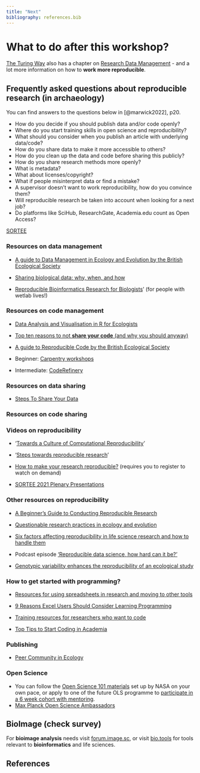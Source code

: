 ```yaml
---
title: "Next"
bibliography: references.bib
---
```


# What to do after this workshop? {#plan}

[The Turing Way](https://the-turing-way.netlify.app/welcome.html) also has a chapter on [Research Data Management](https://the-turing-way.netlify.app/reproducible-research/rdm.html) - and a lot more information on how to **work more reproducible**.

## Frequently asked questions about reproducible research (in archaeology)

You can find answers to the questions below in [@marwick2022], p20.

-   How do you decide if you should publish data and/or code openly?
-   Where do you start training skills in open science and reproducibility?
-   What should you consider when you publish an article with underlying data/code?
-   How do you share data to make it more accessible to others?
-   How do you clean up the data and code before sharing this publicly?
-   How do you share research methods more openly?
-   What is metadata?
-   What about licenses/copyright?
-   What if people misinterpret data or find a mistake?
-   A supervisor doesn’t want to work reproducibility, how do you convince them?
-   Will reproducible research be taken into account when looking for a next job?
-   Do platforms like SciHub, ResearchGate, Academia.edu count as Open Access?

[SORTEE](https://linktr.ee/sortecoevo)

### Resources on data management

-   [A guide to Data Management in Ecology and Evolution by the British Ecological Society](https://www.britishecologicalsociety.org/wp-content/uploads/2019/06/BES-Guide-Data-Management-2019.pdf)

-   [Sharing biological data: why, when, and how](https://doi.org/10.1002/1873-3468.14067)

-   [Reproducible Bioinformatics Research for Biologists](https://osf.io/zqbu2)’ (for people with wetlab lives!)

### Resources on code management

-   [Data Analysis and Visualisation in R for Ecologists](https://datacarpentry.org/R-ecology-lesson/)

-   [Top ten reasons to not **share your code** (and why you should anyway)](https://sinews.siam.org/Details-Page/top-ten-reasons-to-not-share-your-code-and-why-you-should-anyway)

-   [A guide to Reproducible Code by the British Ecological Society](https://www.britishecologicalsociety.org/wp-content/uploads/2017/12/guide-to-reproducible-code.pdf)

-   Beginner: [Carpentry workshops](https://carpentries.org/)

-   Intermediate: [CodeRefinery](https://coderefinery.org/)

### Resources on data sharing

-   [Steps To Share Your Data](https://the-turing-way.netlify.app/reproducible-research/rdm/rdm-sharing#steps-to-share-your-data)

### Resources on code sharing

### Videos on reproducibility

-   ‘[Towards a Culture of Computational Reproducibility](https://www.youtube.com/watch?v=XjW3t-qXAiE&)’

-   ‘[Steps towards reproducible research](https://www.youtube.com/watch?v=rNQ-RlG3JnQ)’

-   [How to make your research reproducible?](https://www.workcast.com/ControlUsher.aspx?cpak=8232371292435174&pak=7279159888532687) (requires you to register to watch on demand)

-   [SORTEE 2021 Plenary Presentations](https://www.youtube.com/playlist?list=PLqTOVbRSdsARz1idHT3KkG1Z5xJeIoULk)

### Other resources on reproducibility

-   [A Beginner’s Guide to Conducting Reproducible Research](https://doi.org/10.1002/bes2.1801)

-   [Questionable research practices in ecology and evolution](https://doi.org/10.1371/journal.pone.0200303)

-   [Six factors affecting reproducibility in life science research and how to handle them](https://www.nature.com/articles/d42473-019-00004-y)

-   Podcast episode [‘Reproducible data science, how hard can it be?’](https://open.spotify.com/episode/1OVxFUA5UyIfMSCd842wjD?si=tEhJzufDROmOqsvJHsUPuw)

-   [Genotypic variability enhances the reproducibility of an ecological study](https://doi.org/10.1038/s41559-017-0434-x)

### How to get started with programming?

-   [Resources for using spreadsheets in research and moving to other tools](https://www.software.ac.uk/blog/2021-11-05-resources-using-spreadsheets-research-and-moving-other-tools)

-   [9 Reasons Excel Users Should Consider Learning Programming](https://www.dataquest.io/blog/9-reasons-excel-users-should-consider-learning-programming/)

-   [Training resources for researchers who want to code](https://www.software.ac.uk/blog/2021-11-11-training-resources-researchers-want-learn-code)

-   [Top Tips to Start Coding in Academia](https://www.software.ac.uk/blog/2021-11-04-top-tips-start-coding-academia)

### Publishing

-   [Peer Community in Ecology](https://ecology.peercommunityin.org/)

### Open Science

-   You can follow the [Open Science 101 materials](https://openscience101.org) set up by NASA on your own pace, or apply to one of the future OLS programme to [participate in a 6 week cohort with mentoring](https://openlifesci.org/nasa/).
-   [Max Planck Open Science Ambassadors](https://osambassadors.mpdl.mpg.de/)

## BioImage (check survey)

For **bioimage analysis** needs visit [forum.image.sc](https://forum.image.sc/), or visit [bio.tools](https://bio.tools/) for tools relevant to **bioinformatics** and life sciences.

## References
